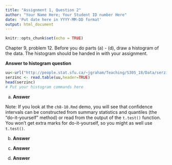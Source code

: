 ```yaml
---
title: "Assignment 1, Question 2"
author: "Your Name Here; Your Student ID number Here"
date: 'Put date here in YYYY-MM-DD format'
output: html_document
---
```


```r
knitr::opts_chunk$set(echo = TRUE)
```

Chapter 9, problem 12. 
Before you do parts (a) - (d), draw a histogram of the data. The histogram should be handed in with your assignment. 

**Answer to histogram question**

```r
uu<-url("http://people.stat.sfu.ca/~jgraham/Teaching/S305_18/Data/serzinc.txt")
serzinc <- read.table(uu,header=TRUE)
head(serzinc)
# Put your histogram commands here
```

(a) 
**Answer** 

Note: If you look at the `ch8-10.Rmd` demo, you will
see that confidence intervals 
can be constructed from summary statistics
and quantiles (the "do-it-yourself" method) or read
from the output of the
`t.test()` function. You won't 
get extra marks for do-it-yourself, so you might
as well use `t.test()`.

(b) 
**Answer**


(c) 
**Answer**

(d) 
**Answer**
